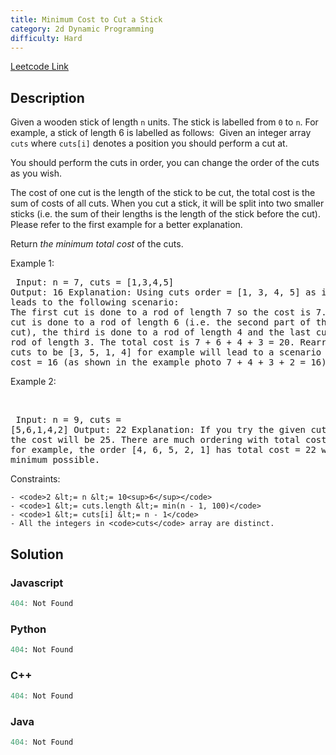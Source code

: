 ```yaml
---
title: Minimum Cost to Cut a Stick
category: 2d Dynamic Programming
difficulty: Hard
---
```


<Callout>

[Leetcode Link](https://leetcode.com/problems/minimum-cost-to-cut-a-stick)

</Callout>

## Description
Given a wooden stick of length <code>n</code> units. The stick is labelled from <code>0</code> to <code>n</code>. For example, a stick of length 6 is labelled as follows:
<Image alt="" src="https://assets.leetcode.com/uploads/2020/07/21/statement.jpg" width={521} height={111} />
Given an integer array <code>cuts</code> where <code>cuts[i]</code> denotes a position you should perform a cut at.

You should perform the cuts in order, you can change the order of the cuts as you wish.

The cost of one cut is the length of the stick to be cut, the total cost is the sum of costs of all cuts. When you cut a stick, it will be split into two smaller sticks (i.e. the sum of their lengths is the length of the stick before the cut). Please refer to the first example for a better explanation.

Return *the minimum total cost* of the cuts.

 
Example 1:
<Image alt="" src="https://assets.leetcode.com/uploads/2020/07/23/e1.jpg" width={350} height={284} />
<br /><pre className="overflow-x-auto">
Input: n = 7, cuts = [1,3,4,5]
Output: 16
Explanation: Using cuts order = [1, 3, 4, 5] as in the input leads to the following scenario:
<Image alt="" src="https://assets.leetcode.com/uploads/2020/07/21/e11.jpg" width={350} height={284} />
The first cut is done to a rod of length 7 so the cost is 7. The second cut is done to a rod of length 6 (i.e. the second part of the first cut), the third is done to a rod of length 4 and the last cut is to a rod of length 3. The total cost is 7 + 6 + 4 + 3 = 20.
Rearranging the cuts to be [3, 5, 1, 4] for example will lead to a scenario with total cost = 16 (as shown in the example photo 7 + 4 + 3 + 2 = 16).</pre>

Example 2:

<br /><pre className="overflow-x-auto">
Input: n = 9, cuts = [5,6,1,4,2]
Output: 22
Explanation: If you try the given cuts ordering the cost will be 25.
There are much ordering with total cost &lt;= 25, for example, the order [4, 6, 5, 2, 1] has total cost = 22 which is the minimum possible.
</pre>

 
Constraints:


	- <code>2 &lt;= n &lt;= 10<sup>6</sup></code>
	- <code>1 &lt;= cuts.length &lt;= min(n - 1, 100)</code>
	- <code>1 &lt;= cuts[i] &lt;= n - 1</code>
	- All the integers in <code>cuts</code> array are distinct.



## Solution

### Javascript
```javascript
404: Not Found
```
### Python
```python
404: Not Found
```
### C++
```cpp
404: Not Found
```
### Java
```java
404: Not Found
```


